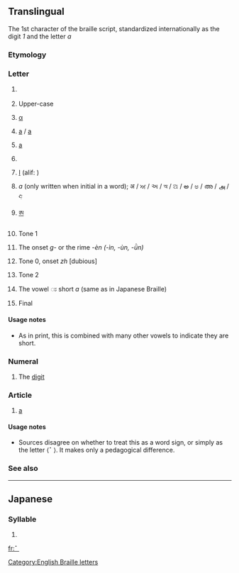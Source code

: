 {{also|1|a|•|⠂|⠄}}
==Translingual==
{{Braille Patterns character info|hex=2801|name=Braille Pattern Dots-1|image=[[Image:Braille A1.svg|50px]]}}
The 1st character of the braille script, standardized internationally as the digit ''1'' and the letter ''a''

===Etymology===
{{Brai-ety}}

===Letter===
{{mul-letter|sc=Brai}}

# {{lb|mul|Braille}} {{m|en|a}}
# {{lb|mul|Braille|often preceded by capital sign [[⠠]]}} Upper-case {{m|en|A}}
# {{lb|mul|Greek Braille}} [[α]] {{qualifier|a}}
# {{lb|mul|Yugoslav Braille}} [[a]] / [[а]]
# {{lb|mul|Russian Braille}} [[а]] {{qualifier|a}}
# {{lb|mul|Hebrew Braille}} {{l|mul|sc=Hebr|א|tr=aleph: ’}}
# {{lb|mul|Arabic Braille}} [[ا‎]] (alif: {{l|mul|sc=Arab|ʾ}})
# {{lb|mul|Bharati braille}} ''a'' (only written when initial in a word); अ / ਅ / અ / অ / ଅ / అ / ಅ / അ / அ / අ
# {{lb|mul|Tibetan Braille}} [[ཨ]] {{qualifier|a}}
# {{lb|mul|Chinese Braille}} Tone 1
# {{lb|mul|Chinese Two-Cell Braille}} The onset ''g-'' or the rime ''-èn (-ìn, -ùn, -ǜn)''
# {{lb|mul|Taiwan Braille}} Tone 0, onset ''zh'' [dubious] <!--this is in our source on WP, but there are other possible errors, and no other character has two readings like this-->
# {{lb|mul|Cantonese Braille}} Tone 2
# {{lb|mul|Thai Braille}} The vowel ◌ะ short ''a'' (same as in Japanese Braille)
# {{lb|mul|Korean Braille}} Final {{m|ko|ㄱ|tr=g/k}}

====Usage notes====
* {{qualifier|Thai Braille}} As in print, this is combined with many other vowels to indicate they are short.

===Numeral===
{{mul-number|sc=Brai}}

# {{lb|mul|Braille|often preceded by number sign [[⠼]]}} The [[digit]] {{m|en|1}}

===Article===
{{head|mul|article}}

# {{lb|mul|English Braille}} [[a]]

====Usage notes====
* Sources disagree on whether to treat this as a word sign, or simply as the letter ⟨⠁⟩. It makes only a pedagogical difference.

===See also===
{{Brai-script}}
{{Brai-cat|1}}

----

==Japanese==

===Syllable===
{{ja-syllable|a|sc=Brai}}

# {{Brai-def|Jpan|あ|ア|a}}

[[Category:English Braille letters]]

[[fr:⠁]]